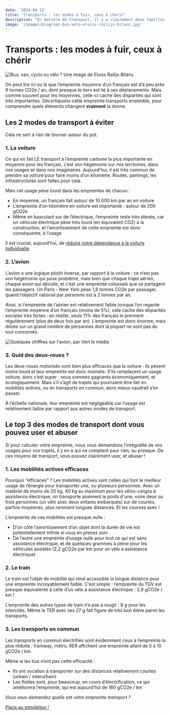 ```yaml
---
date: '2024-04-23'
title: 'Transports : les modes à fuir, ceux à chérir'
description: "En matière de transport, il y a clairement deux familles : les modes de transport à éviter, et ceux dont on peut abuser."
image: '/images/blog/van-bus-velo-elviss-railijs-bitans.jpg'
---
```


# Transports : les modes à fuir, ceux à chérir

![Bus, van, cyclo ou vélo ? Une image de Elviss Railijs Bitans](/images/blog/van-bus-velo-elviss-railijs-bitans.jpg)

On peut lire ici ou là que l’empreinte moyenne d’un français est d’à peu près 9 tonnes CO2e / an, dont presque le tiers est lié à ses déplacements. Mais comme souvent pour les moyennes, celle-ci cache des disparités qui sont très importantes. Décortiquons cette empreinte transports ensemble, pour comprendre quels éléments changent **vraiment** la donne.

## Les 2 modes de transport à éviter

Cela ne sert à rien de tourner autour du pot. 

### 1. La voiture

Ce qui en fait LE transport à l’empreinte carbone la plus importante en moyenne pour les français, c’est son hégémonie sur nos territoires, dans nos usages et dans nos imaginaires. Aujourd’hui, il est très commun de prendre sa voiture pour faire moins d’un kilomètre. Routes, parkings, les infrastructures sont faites pour cela. 

Mais cet usage pèse lourd dans les empreintes de chacun :

- En moyenne, un français fait autour de 10 000 km par an en voiture
- L’empreinte d’un kilomètre en voiture est importante : autour de 200 gCO2e
- Même en basculant sur de l’électrique, l’empreinte reste très élevée, car un véhicule électrique pèse très lourd (en équivalent CO2) à la construction, et l’amortissement de cette empreinte est donc conséquente, à l’usage

Il est crucial, aujourd’hui, de [réduire notre dépendance à la voiture individuelle](https://nosgestesclimat.fr/blog/alternatives-voiture-individuelle). 

### 2. L’avion

L’avion a une logique plutôt inverse, par rapport à la voiture : ce n’est pas son hégémonie qui pose problème, mais bien que chaque trajet aérien, chaque avion qui décolle, et c’est une empreinte colossale que se partagent les passagers. Un Paris - New York pèse 1,8 tonnes CO2e par passager, quand l’objectif national par personne est à 2 tonnes par an.

Ainsi, si l’empreinte de l’aérien est relativement faible lorsque l’on regarde l’empreinte moyenne d’un français (moins de 5%), cela cache des disparités sociales très fortes : en réalité, seuls 11% des français le prennent régulièrement (plus de deux fois par an). L’empreinte est donc énorme, mais diluée sur un grand nombre de personnes dont la plupart ne sont pas du tout concernés.

![Quelques chiffres sur l'avion, par Vert le média](/images/blog/infographie-vert-avion.png)

### 3. Quid des deux-roues ?

Les deux-roues motorisés sont bien plus efficaces que la voiture : ils pèsent moins lourd et leur empreinte est donc moindre. S’ils remplacent un usage voiture, alors c’est super : nous sommes gagnants économiquement, et écologiquement. Mais s’il s’agit de trajets qui pourraient être fait en mobilités actives, ou en transports en commun, alors mieux vaudrait s’en passer.

À l’échelle nationale, leur empreinte est négligeable car l’usage est relativement faible par rapport aux autres modes de transport.

## Le top 3 des modes de transport dont vous pouvez user et abuser

Si pour calculer votre empreinte, nous vous demandons l’intégralité de vos usages pour vos trajets, il y en a qui ne comptent pour rien, ou presque. De ces moyens de transport, vous pouvez clairement user, et abuser !

### 1. Les mobilités actives efficaces

Pourquoi “efficaces” ? Les mobilités actives sont celles qui font le meilleur usage de l’énergie pour transporter une, ou plusieurs personnes. Avec un matériel de moins de 20 kg, 40 kg au maximum pour les vélos-cargos à assistance électrique, on transporte aisément le poids d'une, voire deux ou trois personnes (un vélo avec deux enfants embarqués) sur de courtes, parfois moyennes, plus rarement longues distances. Et les courses avec !

L’empreinte de ces mobilités est presque nulle : 

- D’un côté l’amortissement d’un objet dont la durée de vie est potentiellement infinie si vous en prenez soin
- De l’autre une empreinte d’usage nulle pour tout ce qui est sans assistance électrique, et de quelques grammes à peine pour les véhicules assistés (2,2 gCO2e par km pour un vélo à assistance électrique)

### 2. Le train

Le train est l’objet de mobilité qui rend accessible la longue distance pour une empreinte incroyablement faible. C’est simple : l’empreinte du TGV est presque équivalente à celle d’un vélo à assistance électrique : 2,9 gCO2e / km !

L’empreinte des autres types de train n’a pas à rougir : 8 g pour les intercités. Même le TER avec ses 27 g fait figure de très bon élève parmi les transports.

### 3. Les transports en commun

Les transports en commun électrifiés sont évidemment ceux à l’empreinte la plus réduite : tramway, métro, RER affichent une empreinte allant de 5 à 10 gCO2e / km.

Même si les bus n’ont pas cette efficacité :

- Ils ont vocation à transporter sur des distances relativement courtes (urbain / interurbain)
- Les flottes sont, pour beaucoup, en cours d’électrification, ce qui améliorera l’empreinte, qui est aujourd’hui de 160 gCO2e / km

_Vous vous demandez quelle est votre empreinte transport ?_

<div className="text-center">
  <a
    href="https://nosgestesclimat.fr/simulateur/bilan?mtm_campaign=blog-simu&mtm_kwd=alternatives-voiture-indiv"
    className="focus:ring-offset-3 transition-color mx-auto inline-flex items-center whitespace-nowrap rounded-full border-2 border-primary-700 bg-primary-700 !p-4 font-bold !text-white no-underline shadow-sm transition-colors transition-colors hover:bg-primary-700 hover:text-white focus:outline-none focus:ring-2 focus:ring-primary-700 aria-disabled:opacity-50">
    Place au simulateur !
  </a>
</div>